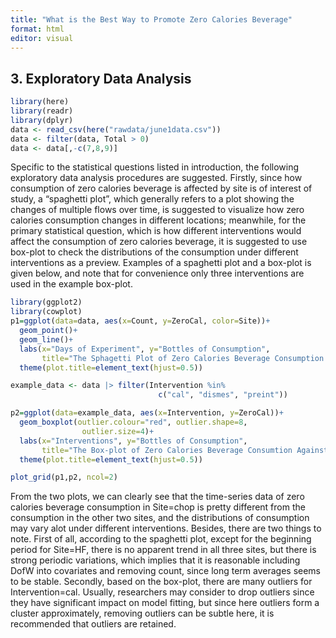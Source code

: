```yaml
---
title: "What is the Best Way to Promote Zero Calories Beverage"
format: html
editor: visual
---
```


## 3. Exploratory Data Analysis

```r
library(here)
library(readr)
library(dplyr)
data <- read_csv(here("rawdata/june1data.csv"))
data <- filter(data, Total > 0) 
data <- data[,-c(7,8,9)]
```

Specific to the statistical questions listed in introduction, the following exploratory data analysis procedures are suggested. Firstly, since how consumption of zero calories beverage is affected by site is of interest of study, a "spaghetti plot", which generally refers to a plot showing the changes of multiple flows over time, is suggested to visualize how zero calories consumption changes in different locations; meanwhile, for the primary statistical question, which is how different interventions would affect the consumption of zero calories beverage, it is suggested to use box-plot to check the distributions of the consumption under different interventions as a preview. Examples of a spaghetti plot and a box-plot is given below, and note that for convenience only three interventions are used in the example box-plot. 

```r
library(ggplot2)
library(cowplot)
p1=ggplot(data=data, aes(x=Count, y=ZeroCal, color=Site))+
  geom_point()+
  geom_line()+
  labs(x="Days of Experiment", y="Bottles of Consumption",
       title="The Sphagetti Plot of Zero Calories Beverage Consumption Against Time")+
  theme(plot.title=element_text(hjust=0.5))

example_data <- data |> filter(Intervention %in% 
                                 c("cal", "dismes", "preint"))

p2=ggplot(data=example_data, aes(x=Intervention, y=ZeroCal))+
  geom_boxplot(outlier.colour="red", outlier.shape=8,
                outlier.size=4)+
  labs(x="Interventions", y="Bottles of Consumption",
       title="The Box-plot of Zero Calories Beverage Consumtion Against Time")+
  theme(plot.title=element_text(hjust=0.5))

plot_grid(p1,p2, ncol=2)
```
From the two plots, we can clearly see that the time-series data of zero calories beverage consumption in Site=chop is pretty different from the consumption in the other two sites, and the distributions of consumption may vary alot under different interventions. Besides, there are two things to note. First of all, according to the spaghetti plot, except for the beginning period for Site=HF, there is no apparent trend in all three sites, but there is strong periodic variations, which implies that it is reasonable including DofW into covariates and removing count, since long term averages seems to be stable. Secondly, based on the box-plot, there are many outliers for Intervention=cal. Usually, researchers may consider to drop outliers since they have significant impact on model fitting, but since here outliers form a cluster approximately, removing outliers can be subtle here, it is recommended that outliers are retained.
